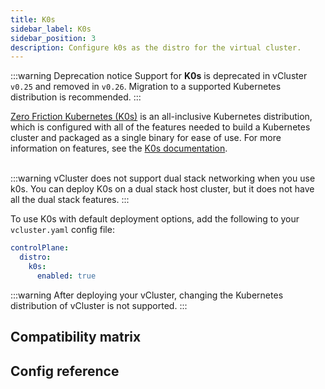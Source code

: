 ```yaml
---
title: K0s
sidebar_label: K0s
sidebar_position: 3
description: Configure k0s as the distro for the virtual cluster.
---
```



:::warning Deprecation notice
Support for **K0s** is deprecated in vCluster `v0.25` and removed in `v0.26`. Migration to a supported Kubernetes distribution is recommended.
:::

[Zero Friction Kubernetes (K0s)](https://k0sproject.io/) is an all-inclusive Kubernetes distribution, which is configured with all of the features needed to build a Kubernetes cluster and packaged as a single binary for ease of use. For more information on features, see the [K0s documentation](https://docs.k0sproject.io/).

<br />
:::warning
vCluster does not support dual stack networking when you use k0s. You can deploy K0s on a dual stack host cluster, but it does not have all the dual stack features.
:::

To use K0s with default deployment options, add the following to your `vcluster.yaml` config file:

```yaml
controlPlane:
  distro:
    k0s:
      enabled: true
```

:::warning
After deploying your vCluster, changing the Kubernetes distribution of vCluster is not supported.
:::

## Compatibility matrix

<K0sCompat/>

## Config reference


<DistroK0s/>
